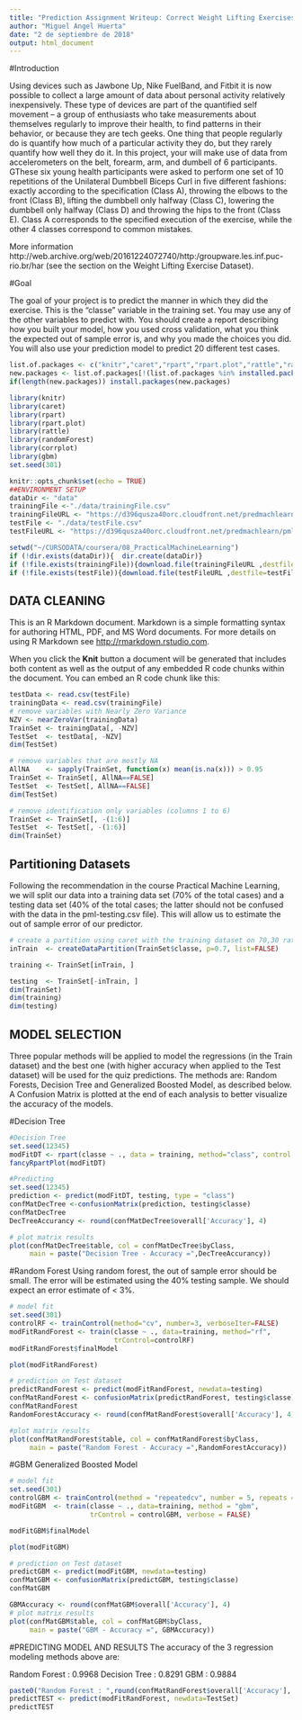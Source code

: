 ```yaml
---
title: "Prediction Assignment Writeup: Correct Weight Lifting Exercises"
author: "Miguel Angel Huerta"
date: "2 de septiembre de 2018"
output: html_document
---
```

#Introduction

Using devices such as Jawbone Up, Nike FuelBand, and Fitbit it is now possible to collect a large amount of data about personal activity relatively inexpensively. These type of devices are part of the quantified self movement – a group of enthusiasts who take measurements about themselves regularly to improve their health, to find patterns in their behavior, or because they are tech geeks. One thing that people regularly do is quantify how much of a particular activity they do, but they rarely quantify how well they do it. In this project, your will make use of data from accelerometers on the belt, forearm, arm, and dumbell of 6 participants. GThese six young health participants were asked to perform one set of 10 repetitions of the Unilateral Dumbbell Biceps Curl in five different fashions: exactly according to the specification (Class A), throwing the elbows to the front (Class B), lifting the dumbbell only halfway (Class C), lowering the dumbbell only halfway (Class D) and throwing the hips to the front (Class E). Class A corresponds to the specified execution of the exercise, while the other 4 classes correspond to common mistakes. 

More information
http://web.archive.org/web/20161224072740/http:/groupware.les.inf.puc-rio.br/har (see the section on the Weight Lifting Exercise Dataset).

#Goal

The goal of your project is to predict the manner in which they did the exercise. This is the "classe" variable in the training set. You may use any of the other variables to predict with. You should create a report describing how you built your model, how you used cross validation, what you think the expected out of sample error is, and why you made the choices you did. You will also use your prediction model to predict 20 different test cases.


```r
list.of.packages <- c("knitr","caret","rpart","rpart.plot","rattle","randomForest","corrplot","gbm")
new.packages <- list.of.packages[!(list.of.packages %in% installed.packages()[,"Package"])]
if(length(new.packages)) install.packages(new.packages)

library(knitr)
library(caret)
library(rpart)
library(rpart.plot)
library(rattle)
library(randomForest)
library(corrplot)
library(gbm)
set.seed(301)

knitr::opts_chunk$set(echo = TRUE)
##ENVIRONMENT SETUP
dataDir <- "data"
trainingFile <-"./data/trainingFile.csv"
trainingFileURL <- "https://d396qusza40orc.cloudfront.net/predmachlearn/pml-training.csv"
testFile <- "./data/testFile.csv"
testFileURL <- "https://d396qusza40orc.cloudfront.net/predmachlearn/pml-testing.csv"

setwd("~/CURSODATA/coursera/08_PracticalMachineLearning")
if (!dir.exists(dataDir)){  dir.create(dataDir)}
if (!file.exists(trainingFile)){download.file(trainingFileURL ,destfile=trainingFile,method="auto")}
if (!file.exists(testFile)){download.file(testFileURL ,destfile=testFile,method="auto")}
```

## DATA CLEANING

This is an R Markdown document. Markdown is a simple formatting syntax for authoring HTML, PDF, and MS Word documents. For more details on using R Markdown see <http://rmarkdown.rstudio.com>.

When you click the **Knit** button a document will be generated that includes both content as well as the output of any embedded R code chunks within the document. You can embed an R code chunk like this:

```r
testData <- read.csv(testFile)
trainingData <- read.csv(trainingFile)
# remove variables with Nearly Zero Variance
NZV <- nearZeroVar(trainingData)
TrainSet <- trainingData[, -NZV]
TestSet  <- testData[, -NZV]
dim(TestSet)

# remove variables that are mostly NA
AllNA    <- sapply(TrainSet, function(x) mean(is.na(x))) > 0.95
TrainSet <- TrainSet[, AllNA==FALSE]
TestSet  <- TestSet[, AllNA==FALSE]
dim(TestSet)

# remove identification only variables (columns 1 to 6)
TrainSet <- TrainSet[, -(1:6)]
TestSet  <- TestSet[, -(1:6)]
dim(TrainSet)

```

## Partitioning Datasets

Following the recommendation in the course Practical Machine Learning, we will split our data into a training data set (70% of the total cases) and a testing data set (40% of the total cases; the latter should not be confused with the data in the pml-testing.csv file). This will allow us to estimate the out of sample error of our predictor.

```r
# create a partition using caret with the training dataset on 70,30 ratio
inTrain  <- createDataPartition(TrainSet$classe, p=0.7, list=FALSE)

training <- TrainSet[inTrain, ]

testing  <- TrainSet[-inTrain, ]
dim(TrainSet)
dim(training)
dim(testing)
```

## MODEL SELECTION

Three popular methods will be applied to model the regressions (in the Train dataset) and the best one (with higher accuracy when applied to the Test dataset) will be used for the quiz predictions. The methods are: Random Forests, Decision Tree and Generalized Boosted Model, as described below. 
A Confusion Matrix is plotted at the end of each analysis to better visualize the accuracy of the models.

#Decision Tree
```r
#Decision Tree
set.seed(12345)
modFitDT <- rpart(classe ~ ., data = training, method="class", control = rpart.control(method = "cv", number = 10))
fancyRpartPlot(modFitDT)

#Predicting
set.seed(12345)
prediction <- predict(modFitDT, testing, type = "class")
confMatDecTree <-confusionMatrix(prediction, testing$classe)
confMatDecTree
DecTreeAccurancy <- round(confMatDecTree$overall['Accuracy'], 4)

# plot matrix results
plot(confMatDecTree$table, col = confMatDecTree$byClass, 
     main = paste("Decision Tree - Accuracy =",DecTreeAccurancy))
```

#Random Forest
Using random forest, the out of sample error should be small. The error will be estimated using the 40% testing sample. We should expect an error estimate of < 3%.

```r
# model fit
set.seed(301)
controlRF <- trainControl(method="cv", number=3, verboseIter=FALSE)
modFitRandForest <- train(classe ~ ., data=training, method="rf",
                          trControl=controlRF)
modFitRandForest$finalModel

plot(modFitRandForest)

# prediction on Test dataset
predictRandForest <- predict(modFitRandForest, newdata=testing)
confMatRandForest <- confusionMatrix(predictRandForest, testing$classe)
confMatRandForest
RandomForestAccuracy <- round(confMatRandForest$overall['Accuracy'], 4)

#plot matrix results
plot(confMatRandForest$table, col = confMatRandForest$byClass, 
     main = paste("Random Forest - Accuracy =",RandomForestAccuracy))

```

#GBM Generalized Boosted Model

```r
# model fit
set.seed(301)
controlGBM <- trainControl(method = "repeatedcv", number = 5, repeats = 1)
modFitGBM  <- train(classe ~ ., data=training, method = "gbm",
                    trControl = controlGBM, verbose = FALSE)

modFitGBM$finalModel

plot(modFitGBM)

# prediction on Test dataset
predictGBM <- predict(modFitGBM, newdata=testing)
confMatGBM <- confusionMatrix(predictGBM, testing$classe)
confMatGBM

GBMAccuracy <- round(confMatGBM$overall['Accuracy'], 4)
# plot matrix results
plot(confMatGBM$table, col = confMatGBM$byClass, 
     main = paste("GBM - Accuracy =", GBMAccuracy))


```

#PREDICTING MODEL AND RESULTS
The accuracy of the 3 regression modeling methods above are:
  
Random Forest : 0.9968 Decision Tree : 0.8291 GBM : 0.9884 

```r
paste0("Random Forest : ",round(confMatRandForest$overall['Accuracy'], 4)," Decision Tree : ",DecTreeAccurancy," GBM : ",GBMAccuracy," .Based on this results, the Random Forest model will be applied to predict the 20 quiz results (testing dataset) as shown below.")
predictTEST <- predict(modFitRandForest, newdata=TestSet)
predictTEST

```
